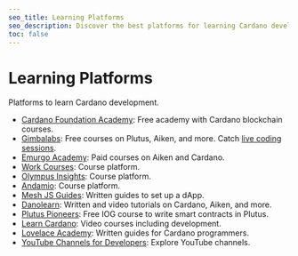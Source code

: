```yaml
---
seo_title: Learning Platforms
seo_description: Discover the best platforms for learning Cardano development. Explore courses on Aiken, Plutus, Mesh, and more. Become a Cardano developer today!
toc: false
---
```


# Learning Platforms

Platforms to learn Cardano development.

- [Cardano Foundation Academy](https://education.cardanofoundation.org/)<OS repoURL="https://github.com/cardano-foundation/cardano-academy/" />: Free academy with Cardano blockchain courses.
- [Gimbalabs](https://plutuspbl.io)<OS repoURL="https://github.com/gimbalabs" />: Free courses on Plutus, Aiken, and more. Catch [live coding sessions](https://www.youtube.com/@gimbalabs/streams).
- [Emurgo Academy](https://education.emurgo.io/)<OS repoURL="https://github.com/emurgo" />: Paid courses on Aiken and Cardano.
- [Work Courses](https://work.courses/)<OS repoURL="https://github.com/The-Working-Dead" />: Course platform.
- [Olympus Insights](https://olympusinsights.io/): Course platform.
- [Andamio](https://www.andamio.io/courses)<OS repoURL="https://github.com/Andamio-Platform" />: Course platform.
- [Mesh JS Guides](https://meshjs.dev/guides)<OS repoURL="https://github.com/meshjs/" />: Written guides to set up a dApp.
- [Danolearn](https://danolearn.com/course/): Written and video tutorials on Cardano, Aiken, and more.
- [Plutus Pioneers](https://github.com/input-output-hk/plutus-pioneer-program)<OS repoURL="https://github.com/input-output-hk/plutus-pioneer-program" />: Free IOG course to write smart contracts in Plutus.
- [Learn Cardano](https://learncardano.io/courses/): Video courses including development.
- [Lovelace Academy](https://learn.lovelace.academy)<OS repoURL="https://github.com/lovelaceacademy" />: Written guides for Cardano programmers.
- [YouTube Channels for Developers](https://www.adastack.io/community/youtube#development): Explore YouTube channels.
